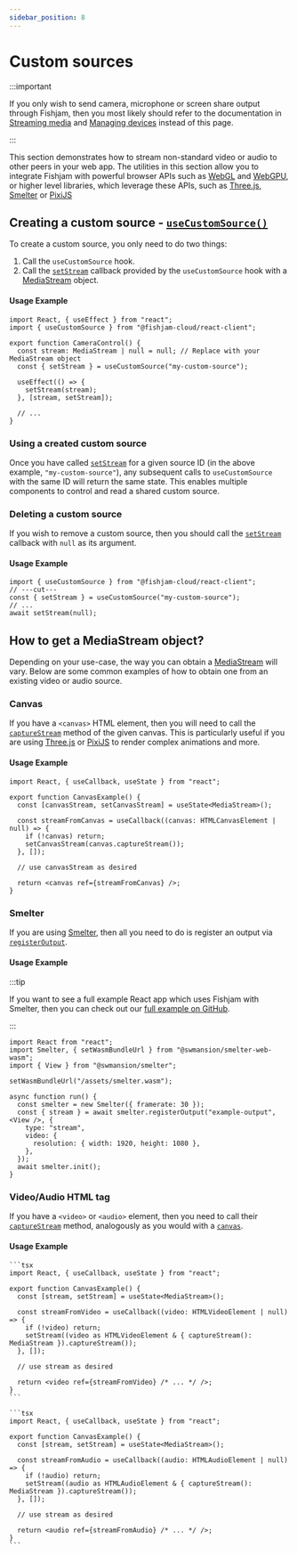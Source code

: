 ```yaml
---
sidebar_position: 8
---
```



# Custom sources

:::important

If you only wish to send camera, microphone or screen share output through Fishjam, then you most likely should refer to the documentation in [Streaming media](/react/start-streaming) and [Managing devices](/react/managing-devices) instead of this page.

:::

This section demonstrates how to stream non-standard video or audio to other peers in your web app.
The utilities in this section allow you to integrate Fishjam with powerful browser APIs such as [WebGL](https://developer.mozilla.org/en-US/docs/Web/API/WebGL_API) and [WebGPU](https://developer.mozilla.org/en-US/docs/Web/API/WebGPU_API),
or higher level libraries, which leverage these APIs, such as [Three.js](https://threejs.org/), [Smelter](https://smelter.dev) or [PixiJS](https://pixijs.com/)

## Creating a custom source - [`useCustomSource()`](/api/web/functions/useCustomSource)

To create a custom source, you only need to do two things:

1. Call the `useCustomSource` hook.
2. Call the [`setStream`](/api/web/functions/useCustomSource#setstream) callback provided by the `useCustomSource` hook with a [MediaStream](#how-to-get-a-mediastream-object) object.

#### Usage Example

```tsx
import React, { useEffect } from "react";
import { useCustomSource } from "@fishjam-cloud/react-client";

export function CameraControl() {
  const stream: MediaStream | null = null; // Replace with your MediaStream object
  const { setStream } = useCustomSource("my-custom-source");

  useEffect(() => {
    setStream(stream);
  }, [stream, setStream]);

  // ...
}
```

### Using a created custom source

Once you have called [`setStream`](/api/web/functions/useCustomSource#setstream) for a given source ID (in the above example, `"my-custom-source"`), any subsequent calls to `useCustomSource` with the same ID will return the same state.
This enables multiple components to control and read a shared custom source.

### Deleting a custom source

If you wish to remove a custom source, then you should call the [`setStream`](/api/web/functions/useCustomSource#setstream) callback with `null` as its argument.

#### Usage Example

```tsx
import { useCustomSource } from "@fishjam-cloud/react-client";
// ---cut---
const { setStream } = useCustomSource("my-custom-source");
// ...
await setStream(null);
```

## How to get a MediaStream object?

Depending on your use-case, the way you can obtain a [MediaStream](https://developer.mozilla.org/en-US/docs/Web/API/MediaStream) will vary.
Below are some common examples of how to obtain one from an existing video or audio source.

### Canvas

If you have a `<canvas>` HTML element, then you will need to call the [`captureStream`](https://developer.mozilla.org/en-US/docs/Web/API/HTMLCanvasElement/captureStream) method of the given canvas.
This is particularly useful if you are using [Three.js](https://threejs.org/) or [PixiJS](https://pixijs.com/) to render complex animations and more.

#### Usage Example

```tsx
import React, { useCallback, useState } from "react";

export function CanvasExample() {
  const [canvasStream, setCanvasStream] = useState<MediaStream>();

  const streamFromCanvas = useCallback((canvas: HTMLCanvasElement | null) => {
    if (!canvas) return;
    setCanvasStream(canvas.captureStream());
  }, []);

  // use canvasStream as desired

  return <canvas ref={streamFromCanvas} />;
}
```

### Smelter

If you are using [Smelter](https://smelter.dev), then all you need to do is register an output via [`registerOutput`](https://smelter.dev/ts-sdk/outputs/wasm-stream/).

#### Usage Example

:::tip

If you want to see a full example React app which uses Fishjam with Smelter, then you can check out our [full example on GitHub](https://github.com/fishjam-cloud/web-client-sdk/tree/main/examples/react-client/minimal-smelter).

:::

```tsx
import React from "react";
import Smelter, { setWasmBundleUrl } from "@swmansion/smelter-web-wasm";
import { View } from "@swmansion/smelter";

setWasmBundleUrl("/assets/smelter.wasm");

async function run() {
  const smelter = new Smelter({ framerate: 30 });
  const { stream } = await smelter.registerOutput("example-output", <View />, {
    type: "stream",
    video: {
      resolution: { width: 1920, height: 1080 },
    },
  });
  await smelter.init();
}
```

### Video/Audio HTML tag

If you have a `<video>` or `<audio>` element, then you need to call their [`captureStream`](https://developer.mozilla.org/en-US/docs/Web/API/HTMLMediaElement/captureStream) method, analogously as you would with a [`canvas`](#canvas).

#### Usage Example

<Tabs groupId="language">
  <TabItem value="video" label="Video">

    ```tsx
    import React, { useCallback, useState } from "react";

    export function CanvasExample() {
      const [stream, setStream] = useState<MediaStream>();

      const streamFromVideo = useCallback((video: HTMLVideoElement | null) => {
        if (!video) return;
        setStream((video as HTMLVideoElement & { captureStream(): MediaStream }).captureStream());
      }, []);

      // use stream as desired

      return <video ref={streamFromVideo} /* ... */ />;
    }
    ```

  </TabItem>

  <TabItem value="audio" label="Audio">

    ```tsx
    import React, { useCallback, useState } from "react";

    export function CanvasExample() {
      const [stream, setStream] = useState<MediaStream>();

      const streamFromAudio = useCallback((audio: HTMLAudioElement | null) => {
        if (!audio) return;
        setStream((audio as HTMLAudioElement & { captureStream(): MediaStream }).captureStream());
      }, []);

      // use stream as desired

      return <audio ref={streamFromAudio} /* ... */ />;
    }
    ```

  </TabItem>
 </Tabs>
